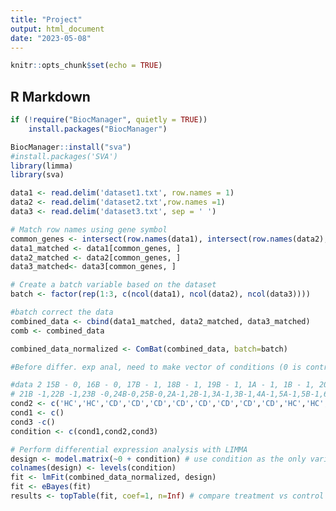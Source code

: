 ```yaml
---
title: "Project"
output: html_document
date: "2023-05-08"
---
```


```r
knitr::opts_chunk$set(echo = TRUE)
```

## R Markdown
```r
if (!require("BiocManager", quietly = TRUE))
    install.packages("BiocManager")

BiocManager::install("sva")
#install.packages('SVA')
library(limma)
library(sva)
```


```r
data1 <- read.delim('dataset1.txt', row.names = 1)
data2 <- read.delim('dataset2.txt',row.names =1)
data3 <- read.delim('dataset3.txt', sep = ' ')
```

```r
# Match row names using gene symbol
common_genes <- intersect(row.names(data1), intersect(row.names(data2),row.names(data3)))
data1_matched <- data1[common_genes, ]
data2_matched <- data2[common_genes, ]
data3_matched<- data3[common_genes, ]
```

```r

# Create a batch variable based on the dataset
batch <- factor(rep(1:3, c(ncol(data1), ncol(data2), ncol(data3))))
```

```r
#batch correct the data
combined_data <- cbind(data1_matched, data2_matched, data3_matched)
comb <- combined_data

combined_data_normalized <- ComBat(combined_data, batch=batch)
```
```r
#Before differ. exp anal, need to make vector of conditions (0 is control)

#data 2 15B - 0, 16B - 0, 17B - 1, 18B - 1, 19B - 1, 1A - 1, 1B - 1, 20B -1
# 21B -1,22B -1,23B -0,24B-0,25B-0,2A-1,2B-1,3A-1,3B-1,4A-1,5A-1,5B-1,6A-1,6B-1,7B-0.8B-0
cond2 <- c('HC','HC','CD','CD','CD','CD','CD','CD','CD','CD','HC','HC','HC','CD','CD','CD','CD','CD','CD','CD','CD','CD','HC','HC')
cond1 <- c()
cond3 -c()
condition <- c(cond1,cond2,cond3)
```



```r
# Perform differential expression analysis with LIMMA
design <- model.matrix(~0 + condition) # use condition as the only variable in the model
colnames(design) <- levels(condition)
fit <- lmFit(combined_data_normalized, design)
fit <- eBayes(fit)
results <- topTable(fit, coef=1, n=Inf) # compare treatment vs control
```

